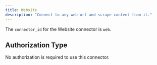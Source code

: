 ```yaml
---
title: Website
description: "Connect to any web url and scrape content from it."
---
```


The `connector_id` for the Website connector is `web`.

## Authorization Type
No authorization is required to use this connector.

